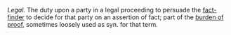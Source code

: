 ''Legal.''  The duty upon a party in a legal proceeding to persuade the [[fact-finder]] to decide for that party on an assertion of fact; part of the [[burden of proof]], sometimes loosely used as syn. for that term.